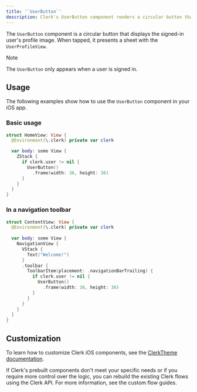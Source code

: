 ```yaml
---
title: '`UserButton`'
description: Clerk's UserButton component renders a circular button that displays the current user's profile image and opens the user profile when tapped.
---
```


The `UserButton` component is a circular button that displays the signed-in user's profile image. When tapped, it presents a sheet with the `UserProfileView`.

> [!NOTE]
> The `UserButton` only appears when a user is signed in.

## Usage

The following examples show how to use the `UserButton` component in your iOS app.

### Basic usage

```swift
struct HomeView: View {
  @Environment(\.clerk) private var clerk

  var body: some View {
    ZStack {
      if clerk.user != nil {
        UserButton()
          .frame(width: 36, height: 36)
      }
    }
  }
}
```

### In a navigation toolbar

```swift
struct ContentView: View {
  @Environment(\.clerk) private var clerk
  
  var body: some View {
    NavigationView {
      VStack {
        Text("Welcome!")
      }
      .toolbar {
        ToolbarItem(placement: .navigationBarTrailing) {
          if clerk.user != nil {
            UserButton()
              .frame(width: 36, height: 36)
          }
        }
      }
    }
  }
}
```

## Customization

To learn how to customize Clerk iOS components, see the [ClerkTheme documentation](/docs/references/ios/clerk-theme).

If Clerk's prebuilt components don't meet your specific needs or if you require more control over the logic, you can rebuild the existing Clerk flows using the Clerk API. For more information, see the custom flow guides.
